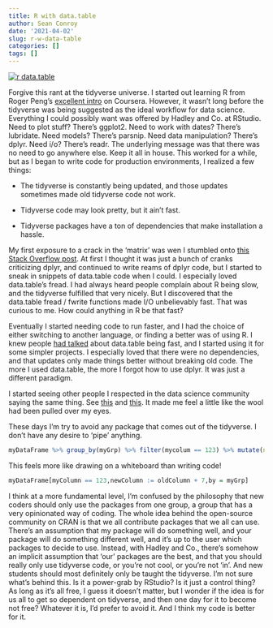 ```yaml
---
title: R with data.table
author: Sean Conroy
date: '2021-04-02'
slug: r-w-data-table
categories: []
tags: []
---
```


[![](images/data.table%20meme.jpeg "r data.table")](https://rdatatable.gitlab.io/data.table/)

Forgive this rant at the tidyverse universe. I started out learning R from Roger Peng's [excellent intro](https://www.coursera.org/learn/r-programming) on Coursera. However, it wasn't long before the tidyverse was being suggested as the ideal workflow for data science. Everything I could possibly want was offered by Hadley and Co. at RStudio. Need to plot stuff? There's ggplot2. Need to work with dates? There's lubridate. Need models? There's parsnip. Need data manipulation? There's dplyr. Need i/o? There's readr. The underlying message was that there was no need to go anywhere else. Keep it all in house. This worked for a while, but as I began to write code for production environments, I realized a few things:

-   The tidyverse is constantly being updated, and those updates sometimes made old tidyverse code not work.

-   Tidyverse code may look pretty, but it ain't fast.

-   Tidyverse packages have a ton of dependencies that make installation a hassle.

My first exposure to a crack in the 'matrix' was wen I stumbled onto [this Stack Overflow post](https://stackoverflow.com/questions/21435339/data-table-vs-dplyr-can-one-do-something-well-the-other-cant-or-does-poorly). At first I thought it was just a bunch of cranks criticizing dplyr, and continued to write reams of dplyr code, but I started to sneak in snippets of data.table code when I could. I especially loved data.table's fread. I had always heard people complain about R being slow, and the tidyverse fulfilled that very nicely. But I discovered that the data.table fread / fwrite functions made I/O unbelievably fast. That was curious to me. How could anything in R be that fast?

Eventually I started needing code to run faster, and I had the choice of either switching to another language, or finding a better was of using R. I knew people [had talked](https://h2oai.github.io/db-benchmark/) about data.table being fast, and I started using it for some simpler projects. I especially loved that there were no dependencies, and that updates only made things better without breaking old code. The more I used data.table, the more I forgot how to use dplyr. It was just a different paradigm.

I started seeing other people I respected in the data science community saying the same thing. See [this](https://blog.ephorie.de/why-i-dont-use-the-tidyverse) and [this](https://github.com/matloff/TidyverseSkeptic). It made me feel a little like the wool had been pulled over my eyes.

These days I'm try to avoid any package that comes out of the tidyverse. I don't have any desire to 'pipe' anything.

```r

myDataFrame %>% group_by(myGrp) %>% filter(mycolum == 123) %>% mutate(newColumn = oldColmn + 7)
```

This feels more like drawing on a whiteboard than writing code!

```r

myDataFrame[myColumn == 123,newColumn := oldColumn + 7,by = myGrp]
```

I think at a more fundamental level, I'm confused by the philosophy that new coders should only use the packages from one group, a group that has a very opinionated way of coding. The whole idea behind the open-source community on CRAN is that we all contribute packages that we all can use. There's an assumption that my package will do something well, and your package will do something different well, and it's up to the user which packages to decide to use. Instead, with Hadley and Co., there's somehow an implicit assumption that 'our' packages are the best, and that you should really only use tidyverse code, or you're not cool, or you're not 'in'. And new students should most definitely only be taught the tidyverse. I'm not sure what's behind this. Is it a power-grab by RStudio? Is it just a control thing? As long as it's all free, I guess it doesn't matter, but I wonder if the idea is for us all to get so dependent on tidyverse, and then one day for it to become not free? Whatever it is, I'd prefer to avoid it. And I think my code is better for it.

